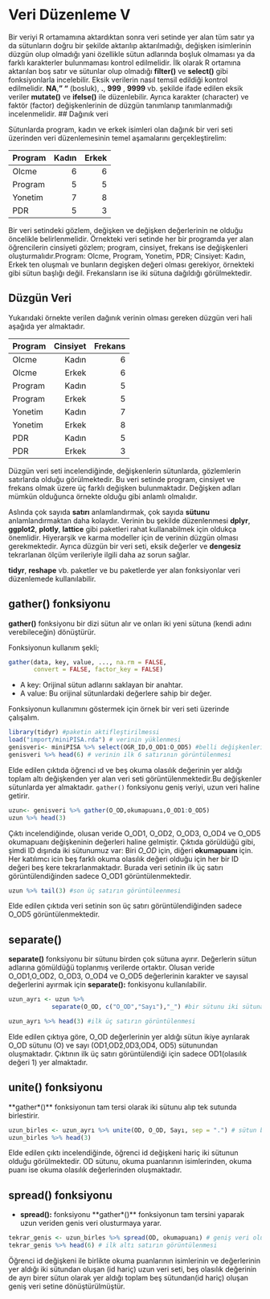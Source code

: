 # Veri Düzenleme V

Bir veriyi R ortamamına aktardıktan sonra veri setinde yer alan tüm satır ya da sütunların doğru bir şekilde aktarılıp aktarılmadığı, değişken isimlerinin düzgün olup olmadığı yani özellikle sütun adlarında boşluk olmaması ya da farklı karakterler bulunmaması kontrol edilmelidir. İlk olarak R ortamına aktarılan boş satır ve sütunlar olup olmadığı **filter()** ve **select()** gibi fonksiyonlarla incelebilir. Eksik verilerin nasıl temsil edildiği kontrol edilmelidir. **NA**,**" "** (bosluk), **.**, **999** , **9999** vb. şekilde ifade edilen eksik veriler **mutate()** ve **ifelse()** ile düzenlebilir.  Ayrıca karakter (character) ve faktör (factor) değişkenlerinin de düzgün tanımlanıp tanımlanmadığı incelenmelidir.
## Dağınık veri

Sütunlarda program, kadın ve erkek isimleri olan dağınık bir veri seti üzerinden veri düzenlemesinin temel aşamalarını gerçekleştirelim:

| **Program** | **Kadın** | **Erkek** |
|-------------|----------:|----------:|
| Olcme       |         6 |         6 |
| Program     |         5 |         5 |
| Yonetim     |         7 |         8 |
| PDR         |         5 |         3 |

Bir veri setindeki gözlem, değişken ve değişken değerlerinin ne olduğu öncelikle belirlenmelidir. Örnekteki veri setinde her bir programda yer alan öğrencilerin cinsiyeti gözlem; program, cinsiyet, frekans ise değişkenleri oluşturmalıdır.Program: Olcme, Program, Yonetim, PDR; Cinsiyet: Kadın, Erkek ten oluşmalı ve bunların degişken değeri olması gerekiyor, örnekteki gibi sütun başlığı değil. Frekansların ise iki sütuna dağıldığı görülmektedir.

## Düzgün Veri

Yukarıdaki örnekte verilen dağınık verinin olması gereken düzgün veri hali aşağıda yer almaktadır.

| **Program** | **Cinsiyet** | **Frekans** |
|-------------|-------------:|------------:|
| Olcme       |        Kadın |           6 |
| Olcme       |        Erkek |           6 |
| Program     |        Kadın |           5 |
| Program     |        Erkek |           5 |
| Yonetim     |        Kadın |           7 |
| Yonetim     |        Erkek |           8 |
| PDR         |        Kadın |           5 |
| PDR         |        Erkek |           3 |

Düzgün veri seti incelendiğinde, değişkenlerin sütunlarda, gözlemlerin satırlarda olduğu görülmektedir. Bu veri setinde program, cinsiyet ve frekans olmak üzere üç farklı değişken bulunmaktadır. Değişken adları mümkün olduğunca örnekte olduğu gibi anlamlı olmalıdır.

Aslında çok sayıda **satırı** anlamlandırmak, çok sayıda **sütunu** anlamlandırmaktan daha kolaydır. Verinin bu şekilde düzenlenmesi **dplyr**, **ggplot2**, **plotly**, **lattice** gibi paketleri rahat kullanabilmek için oldukça önemlidir. Hiyerarşik ve karma modeller için de verinin düzgün olması gerekmektedir. Ayrıca düzgün bir veri seti, eksik değerler ve **dengesiz** tekrarlanan ölçüm verileriyle ilgili daha az sorun sağlar.

**tidyr**, **reshape** vb. paketler ve bu paketlerde yer alan fonksiyonlar veri düzenlemede kullanılabilir.

## **gather()** fonksiyonu

**gather()** fonksiyonu bir dizi sütun alır ve onları iki yeni sütuna (kendi adını verebileceğin) dönüştürür.

Fonksiyonun kullanım şekli;

```r
gather(data, key, value, ..., na.rm = FALSE, 
       convert = FALSE, factor_key = FALSE)
```

-   A key: Orijinal sütun adlarını saklayan bir anahtar.
-   A value: Bu orijinal sütunlardaki değerlere sahip bir değer.

Fonksiyonun kullanımını göstermek için örnek bir veri seti üzerinde çalışalım.

```r
library(tidyr) #paketin aktifleştirilmessi
load("import/miniPISA.rda") # verinin yüklenmesi
genisveri<- miniPISA %>% select(OGR_ID,O_OD1:O_OD5) #belli değişkenlerin seçilmesi
genisveri %>% head(6) # verinin ilk 6 satırının görüntülenmesi
```

Elde edilen çıktıda öğrenci ıd ve beş okuma olasılık değerinin yer aldığı toplam altı değişkenden yer alan veri seti görüntülenmektedir.Bu değişkenler sütunlarda yer almaktadır. `gather()` fonksiyonu geniş veriyi, uzun veri haline getirir.

```r
uzun<- genisveri %>% gather(O_OD,okumapuanı,O_OD1:O_OD5)
uzun %>% head(3)
```

Çıktı incelendiğinde, olusan veride O_OD1, O_OD2, O_OD3, O_OD4 ve O_OD5 okumapuanı değişkeninin değerleri haline gelmiştir. Çıktıda görüldüğü gibi, şimdi ID dışında iki sütunumuz var: Biri *O_OD* için, diğeri **okumapuanı** için. Her katılımcı icin beş farklı okuma olasılık değeri olduğu için her bir ID değeri beş kere tekrarlanmaktadır. Burada veri setinin ilk üç satırı görüntülendiğinden sadece O_OD1 görüntülenmektedir.

```r
uzun %>% tail(3) #son üç satırın görüntüleenmesi
```

Elde edilen çıktıda veri setinin son üç satırı görüntülendiğinden sadece O_OD5 görüntülenmektedir.

## **separate()**

**separate()** fonksiyonu bir sütunu birden çok sütuna ayırır. Değerlerin sütun adlarına gömüldüğü toplanmış verilerde ortaktır. Olusan veride O_OD1,O_OD2, O_OD3, O_OD4 ve O_OD5 değerlerinin karakter ve sayısal değerlerini ayırmak için **separate():** fonkisyonu kullanılabilir.

```r
uzun_ayrı <- uzun %>% 
            separate(O_OD, c("O_OD","Sayı"),"_") #bir sütunu iki sütuna ayırma

uzun_ayrı %>% head(3) #ilk üç satırın görüntülenmesi
```

Elde edilen çıktıya göre, O_OD değerlerinin yer aldığı sütun ikiye ayrılarak O_OD sütunu (O) ve sayı (OD1,OD2,0D3,OD4, OD5) sütunundan oluşmaktadır. Çıktının ilk üç satırı görüntülendiği için sadece OD1(olasılık değeri 1) yer almaktadır.

## **unite()** fonksiyonu

\*\*gather\*()\*\* fonksiyonun tam tersi olarak iki sütunu alıp tek sutunda birlestirir.

```r
uzun_birles <- uzun_ayrı %>% unite(OD, O_OD, Sayı, sep = ".") # sütun birleştirmenin yapılması
uzun_birles %>% head(3)

```

Elde edilen çıktı incelendiğinde, öğrenci id değişkeni hariç iki sütunun olduğu görülmektedir. OD sütunu, okuma puanlarının isimlerinden, okuma puanı ise okuma olasılık değerlerinden oluşmaktadır. 

## **spread()** fonksiyonu

-   **spread():** fonksiyonu \*\*gather\*()\*\* fonksiyonun tam tersini yaparak uzun veriden genis veri olusturmaya yarar.

```r
tekrar_genis <- uzun_birles %>% spread(OD, okumapuanı) # geniş veri oluşturulması
tekrar_genis %>% head(6) # ilk altı satırın görüntülenmesi
```

Öğrenci id değişkeni ile birlikte okuma puanlarının isimlerinin ve değerlerinin yer aldığı iki sütundan oluşan (id hariç) uzun veri seti, beş olasılık değerinin de ayrı birer sütun olarak yer aldığı toplam beş sütundan(id hariç) oluşan geniş veri setine dönüştürülmüştür.
